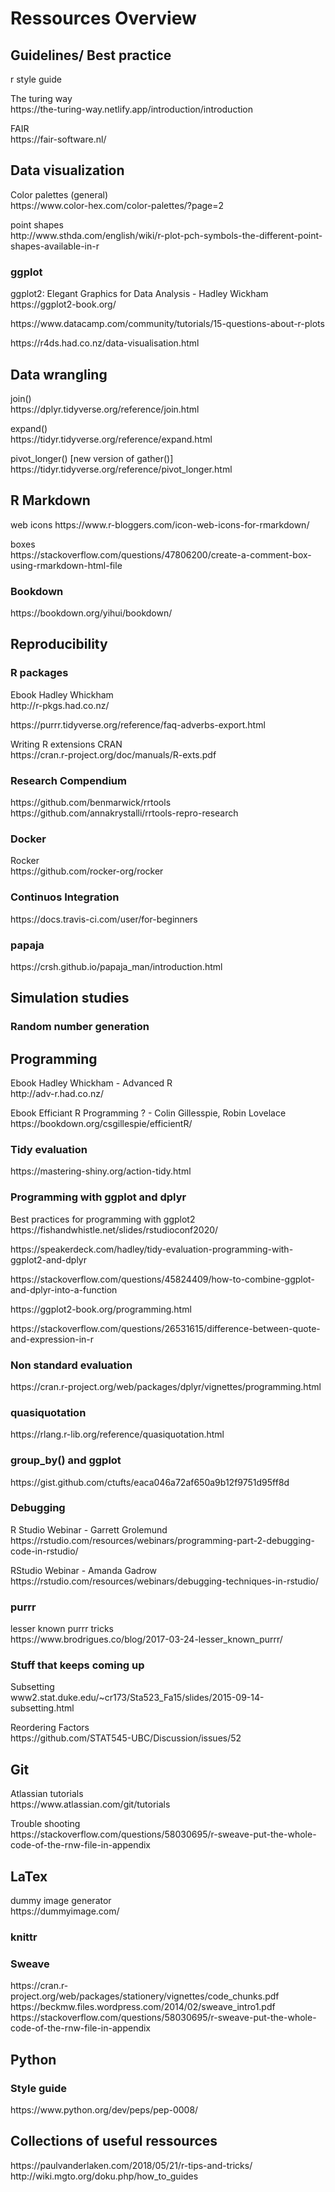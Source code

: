 # Ressources Overview


## Guidelines/ Best practice  

r style guide

The turing way  
https://the-turing-way.netlify.app/introduction/introduction  

FAIR  
https://fair-software.nl/  

## Data visualization
Color palettes (general)  
https://www.color-hex.com/color-palettes/?page=2

point shapes  
http://www.sthda.com/english/wiki/r-plot-pch-symbols-the-different-point-shapes-available-in-r

### ggplot

ggplot2: Elegant Graphics for Data Analysis - Hadley Wickham  
https://ggplot2-book.org/  


https://www.datacamp.com/community/tutorials/15-questions-about-r-plots  

https://r4ds.had.co.nz/data-visualisation.html  


## Data wrangling

join()  
https://dplyr.tidyverse.org/reference/join.html

expand()  \
https://tidyr.tidyverse.org/reference/expand.html

pivot_longer() [new version of gather()]  
https://tidyr.tidyverse.org/reference/pivot_longer.html

## R Markdown

web icons 
https://www.r-bloggers.com/icon-web-icons-for-rmarkdown/  

boxes  
https://stackoverflow.com/questions/47806200/create-a-comment-box-using-rmarkdown-html-file  

### Bookdown
https://bookdown.org/yihui/bookdown/


## Reproducibility

### R packages
Ebook Hadley Whickham  
http://r-pkgs.had.co.nz/  

https://purrr.tidyverse.org/reference/faq-adverbs-export.html  

Writing R extensions CRAN  
https://cran.r-project.org/doc/manuals/R-exts.pdf

### Research Compendium
https://github.com/benmarwick/rrtools  
https://github.com/annakrystalli/rrtools-repro-research  


### Docker

Rocker  
https://github.com/rocker-org/rocker


### Continuos Integration  
https://docs.travis-ci.com/user/for-beginners  


### papaja
https://crsh.github.io/papaja_man/introduction.html  



## Simulation studies

### Random number generation




## Programming

Ebook Hadley Whickham - Advanced R  
http://adv-r.had.co.nz/

Ebook Efficiant R Programming ? - Colin Gillesspie, Robin Lovelace  
https://bookdown.org/csgillespie/efficientR/  
 

### Tidy evaluation
https://mastering-shiny.org/action-tidy.html  

### Programming with ggplot and dplyr

Best practices for programming with ggplot2  
https://fishandwhistle.net/slides/rstudioconf2020/  
 

https://speakerdeck.com/hadley/tidy-evaluation-programming-with-ggplot2-and-dplyr  

https://stackoverflow.com/questions/45824409/how-to-combine-ggplot-and-dplyr-into-a-function  

https://ggplot2-book.org/programming.html  

https://stackoverflow.com/questions/26531615/difference-between-quote-and-expression-in-r

### Non standard evaluation
https://cran.r-project.org/web/packages/dplyr/vignettes/programming.html

### quasiquotation
https://rlang.r-lib.org/reference/quasiquotation.html  

### group_by() and ggplot
https://gist.github.com/ctufts/eaca046a72af650a9b12f9751d95ff8d



### Debugging

R Studio Webinar - Garrett Grolemund  
https://rstudio.com/resources/webinars/programming-part-2-debugging-code-in-rstudio/

RStudio Webinar - Amanda Gadrow  
https://rstudio.com/resources/webinars/debugging-techniques-in-rstudio/

### purrr

lesser known purrr tricks  
https://www.brodrigues.co/blog/2017-03-24-lesser_known_purrr/   


### Stuff that keeps coming up
Subsetting   
www2.stat.duke.edu/~cr173/Sta523_Fa15/slides/2015-09-14-subsetting.html  

Reordering Factors    
https://github.com/STAT545-UBC/Discussion/issues/52    


## Git 

Atlassian tutorials  
https://www.atlassian.com/git/tutorials  

Trouble shooting  
https://stackoverflow.com/questions/58030695/r-sweave-put-the-whole-code-of-the-rnw-file-in-appendix  

## LaTex

dummy image generator  
https://dummyimage.com/

### knittr

### Sweave
https://cran.r-project.org/web/packages/stationery/vignettes/code_chunks.pdf  
https://beckmw.files.wordpress.com/2014/02/sweave_intro1.pdf  
https://stackoverflow.com/questions/58030695/r-sweave-put-the-whole-code-of-the-rnw-file-in-appendix  


## Python

### Style guide
https://www.python.org/dev/peps/pep-0008/  

## Collections of useful ressources
https://paulvanderlaken.com/2018/05/21/r-tips-and-tricks/  
http://wiki.mgto.org/doku.php/how_to_guides  
